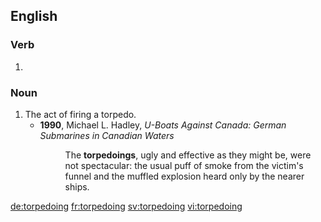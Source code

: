 ==English==

===Verb===
{{head|en}}

# {{present participle of|torpedo|lang=en}}

===Noun===
{{en-noun}}

# The act of firing a torpedo.
#* '''1990''', Michael L. Hadley, ''U-Boats Against Canada: German Submarines in Canadian Waters''
#*: The '''torpedoings''', ugly and effective as they might be, were not spectacular: the usual puff of smoke from the victim's funnel and the muffled explosion heard only by the nearer ships.

[[de:torpedoing]]
[[fr:torpedoing]]
[[sv:torpedoing]]
[[vi:torpedoing]]